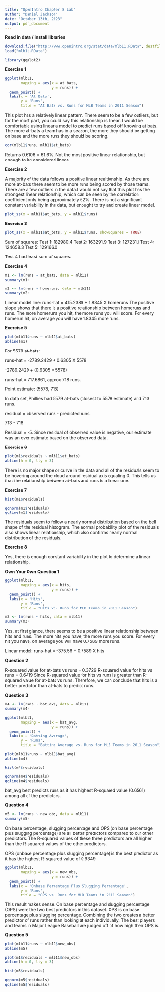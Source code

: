 ```yaml
---
title: "OpenIntro Chapter 8 Lab"
author: "Daniel Jackson"
date: "October 13th, 2023"
output: pdf_document
---
```


**Read in data / install libraries**
```r
download.file("http://www.openintro.org/stat/data/mlb11.RData", destfile = "mlb11.RData")
load("mlb11.RData")

library(ggplot2)
```

**Exercise 1**
```r
ggplot(mlb11,
       mapping = aes(x = at_bats,
                     y = runs)) +
  geom_point() +
  labs(x = 'At Bats',
       y = 'Runs',
       title = "At Bats vs. Runs for MLB Teams in 2011 Season")
```

This plot has a relatively linear pattern. There seem to be a few outliers, but for the most part, you could say this relationship is linear. I would be comfortable using linear a model to predict runs based off knowing at bats. The more at-bats a team has in a season, the more they should be getting on base and the more runs they should be scoring.

```r
cor(mlb11$runs, mlb11$at_bats)
```

Returns 0.6106 = 61.6%. Not the most positive linear relationship, but enough to be considered linear.

**Exercise 2**

A majority of the data follows a positive linear realtionship. As there are more at-bats there seem to be more runs being scored by those teams. There are a few outliers in the  data.I would not say that this plot has the strongest linear relationship, which can be  seen by the correlation coefficient only being approximately 62%. There is not a significant constant variability in the data, but enought to try and create linear model.

```r
plot_ss(x = mlb11$at_bats, y = mlb11$runs)
```

**Exercise 3**
```r
plot_ss(x = mlb11$at_bats, y = mlb11$runs, showSquares = TRUE)
```

Sum of squares:
Test 1: 182980.4
Test 2: 163291.9
Test 3: 127231.1
Test 4: 124658.3
Test 5: 129166.0

Test 4 had least sum of squares.

**Exercise 4**
```r
m1 <- lm(runs ~ at_bats, data = mlb11)
summary(m1)
```

```r
m2 <- lm(runs ~ homeruns, data = mlb11)
summary(m2)
```

Linear model line:
runs-hat = 415.2389 + 1.8345 X homeruns
The positive slope shows that there is a positive relationship between homeruns and runs. The more homeruns you hit, the more runs you will score. For every homerun hit, on average you will have 1.8345 more runs.

**Exercise 5**
```r
plot(mlb11$runs ~ mlb11$at_bats)
abline(m1)
```

For 5578 at-bats:

runs-hat = -2789.2429 + 0.6305 X 5578

-2789.2429 + (0.6305 * 5578)

runs-hat = 717.6861, approx 718 runs.

Point estimate: (5578, 718)

In data set, Phillies had 5579 at-bats (closest to 5578 estimate) and 713 runs.

residual = observed runs - predicted runs

713 - 718

Residual = -5. Since residual of observed value is negative, our estimate was an over estimate based on the observed data.

**Exercise 6**
```r
plot(m1$residuals ~ mlb11$at_bats)
abline(h = 0, lty = 3)
```

There is no major shape or curve in the data and all of the residuals seem to be hovering around the cloud around residual axis equaling 0. This tells us that the relationship between at-bats and runs is a linear one.

**Exercise 7**
```r
hist(m1$residuals)
```

```r
qqnorm(m1$residuals)
qqline(m1$residuals)
```

The residuals seem to follow a nearly normal distribution based on the bell shape of the residual histogram. The normal probability plot of the residuals also shows linear relationship, which also confirms nearly normal distribution of the residuals.

**Exercise 8**

Yes, there is enough constant variability in the plot to determine a linear relationship.

**Own Your Own**
**Question 1**
```r
ggplot(mlb11,
       mapping = aes(x = hits,
                     y = runs)) +
  geom_point() +
  labs(x = 'Hits',
       y = 'Runs',
       title = "Hits vs. Runs for MLB Teams in 2011 Season")
```

```r
m3 <- lm(runs ~ hits, data = mlb11)
summary(m3)
```

Yes, at first glance, there seems to be a positive linear relationship between hits and runs. The more hits you have, the more runs you score. For every hit you have, on average you will have 0.7589 more runs.

Linear model:
runs-hat = -375.56 + 0.7589 X hits

**Question 2**

R-squared value for at-bats vs runs = 0.3729
R-squared value for hits vs runs = 0.6419
Since R-squared value for hits vs runs is greater than R-squared value for at-bats vs runs. Therefore, we can conclude that hits is a better predictor than at-bats to predict runs. 

**Question 3**
```r
m4 <- lm(runs ~ bat_avg, data = mlb11)
summary(m4)
```

```r
ggplot(mlb11,
       mapping = aes(x = bat_avg,
                     y = runs)) +
  geom_point() +
  labs(x = 'Batting Average',
       y = 'Runs',
       title = "Batting Average vs. Runs for MLB Teams in 2011 Season")
```

```r
plot(mlb11$runs ~ mlb11$bat_avg)
abline(m4)
```

```r
hist(m4$residuals)
```

```r
qqnorm(m4$residuals)
qqline(m4$residuals) 
```

bat_avg best predicts runs as it has highest R-squared value (0.6561) among all of the
predictors.

**Question 4**
```r
m5 <- lm(runs ~ new_obs, data = mlb11)
summary(m5)
```

On base percentage, slugging percentage and OPS (on base percentage plus slugging percentage) are all better predictors compared to our other predictors. The R-squared values of these three predictors are all higher than the R-squared values of the other predictors.

OPS (onbase percentage plus slugging percentage) is the best predictor as it has the highest R-squared value of 0.9349

```r
ggplot(mlb11,
       mapping = aes(x = new_obs,
                     y = runs)) +
  geom_point() +
  labs(x = 'Onbase Percentage Plus Slugging Percentage',
       y = 'Runs',
       title = "OPS vs. Runs for MLB Teams in 2011 Season")
```

This result makes sense. On base percentage and slugging percentage (OPS) were the two best predictors in this dataset. OPS is on base percentage plus slugging percentage. Combining the two creates a better predictor of runs rather than looking at each individually. The best players and teams in Major League Baseball are judged off of how high their OPS is.

**Question 5**
```r
plot(mlb11$runs ~ mlb11$new_obs)
abline(m5)
```

```r
plot(m1$residuals ~ mlb11$new_obs)
abline(h = 0, lty = 3)
```

```r
hist(m5$residuals)
```

```r
qqnorm(m5$residuals)
qqline(m5$residuals) 
```